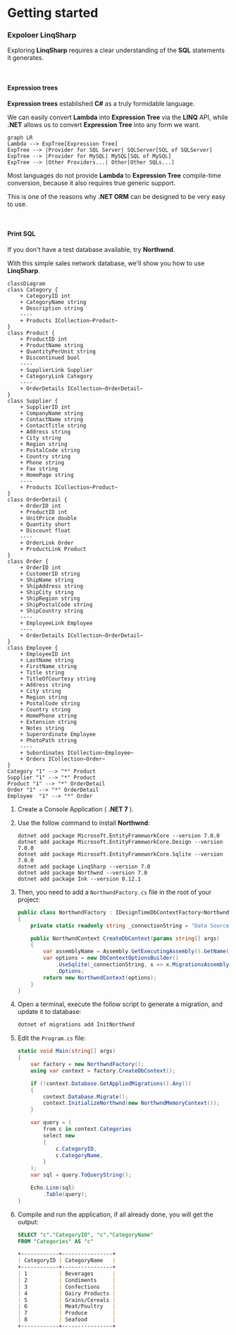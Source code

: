 # Getting started

### Expoloer LinqSharp

Exploring **LinqSharp** requires a clear understanding of the **SQL** statements it generates.

<br/>

#### Expression trees

**Expression trees** established **C#** as a truly formidable language.

We can easily convert **Lambda** into **Expression Tree** via the **LINQ** API, while **.NET** allows us to convert **Expression Tree** into any form we want.

```mermaid
graph LR
Lambda --> ExpTree[Expression Tree]
ExpTree --> |Provider for SQL Server| SQLServer[SQL of SQLServer]
ExpTree --> |Provider for MySQL| MySQL[SQL of MySQL]
ExpTree --> |Other Providers...| Other[Other SQLs...]
```

Most languages do not provide **Lambda** to **Expression Tree** compile-time conversion, because it also requires true generic support.

This is one of the reasons why **.NET ORM** can be designed to be very easy to use.

<br/>

#### Print SQL

If you don't have a test database available, try **Northwnd**.

With this simple sales network database, we'll show you how to use **LinqSharp**.

```mermaid
classDiagram
class Category {
    + CategoryID int
    + CategoryName string
    + Description string
    ----
    + Products ICollection~Product~
}
class Product {
    + ProductID int
    + ProductName string
    + QuantityPerUnit string
    + Discontinued bool
    ----
    + SupplierLink Supplier
    + CategoryLink Category
    ----
    + OrderDetails ICollection~OrderDetail~
}
class Supplier {
    + SupplierID int
    + CompanyName string
    + ContactName string
    + ContactTitle string
    + Address string
    + City string
    + Region string
    + PostalCode string
    + Country string
    + Phone string
    + Fax string
    + HomePage string
    ----
    + Products ICollection~Product~
}
class OrderDetail {
    + OrderID int
    + ProductID int
    + UnitPrice double
    + Quantity short
    + Discount float
    ----
    + OrderLink Order
    + ProductLink Product
}
class Order {
    + OrderID int
    + CustomerID string
    + ShipName string
    + ShipAddress string
    + ShipCity string
    + ShipRegion string
    + ShipPostalCode string
    + ShipCountry string
    ----
    + EmployeeLink Employee
    ----
    + OrderDetails ICollection~OrderDetail~
}
class Employee {
    + EmployeeID int
    + LastName string
    + FirstName string
    + Title string
    + TitleOfCourtesy string
    + Address string
    + City string
    + Region string
    + PostalCode string
    + Country string
    + HomePhone string
    + Extension string
    + Notes string
    + Superordinate Employee
    + PhotoPath string
    ----
    + Subordinates ICollection~Employee~
    + Orders ICollection~Order~
}
Category "1" --> "*" Product
Supplier "1" --> "*" Product
Product "1" --> "*" OrderDetail
Order "1" --> "*" OrderDetail
Employee  "1" --> "*" Order
```

1. Create a Console Application ( **.NET 7** ).

2. Use the follow command to install **Northwnd**:

    ```powershel copy
    dotnet add package Microsoft.EntityFrameworkCore --version 7.0.0
    dotnet add package Microsoft.EntityFrameworkCore.Design --version 7.0.0
    dotnet add package Microsoft.EntityFrameworkCore.Sqlite --version 7.0.0
    dotnet add package LinqSharp --version 7.0
    dotnet add package Northwnd --version 7.0
    dotnet add package Ink --version 0.12.1
    ```

3. Then, you need to add a `NorthwndFactory.cs` file in the root of your project:

    ```csharp copy filename="NorthwndFactory.cs"
    public class NorthwndFactory : IDesignTimeDbContextFactory<NorthwndContext>
    {
        private static readonly string _connectionString = "Data Source=northwnd.db";
    
        public NorthwndContext CreateDbContext(params string[] args)
        {
            var assemblyName = Assembly.GetExecutingAssembly().GetName().Name;
            var options = new DbContextOptionsBuilder()
                .UseSqlite(_connectionString, x => x.MigrationsAssembly(assemblyName))
                .Options;
            return new NorthwndContext(options);
        }
    }
    ```

4. Open a terminal, execute the follow script to generate a migration, and update it to database:

    ```powershell copy
    dotnet ef migrations add InitNorthwnd
    ```

5. Edit the `Program.cs` file:

    ```csharp copy filename="Program.cs"
    static void Main(string[] args)
    {
        var factory = new NorthwndFactory();
        using var context = factory.CreateDbContext();
    
        if (!context.Database.GetAppliedMigrations().Any())
        {
            context.Database.Migrate();
            context.InitializeNorthwnd(new NorthwndMemoryContext());
        }
    
        var query = (
            from c in context.Categories
            select new
            {
                c.CategoryID,
                c.CategoryName,
            }
        );
        var sql = query.ToQueryString();
    
        Echo.Line(sql)
            .Table(query);
    }
    ```

6. Compile and run the application, if all already done, you will get the output:

    ```sql
    SELECT "c"."CategoryID", "c"."CategoryName"
    FROM "Categories" AS "c"
    ```
    ```markdown
    +------------+----------------+
    | CategoryID | CategoryName   |
    +------------+----------------+
    | 1          | Beverages      |
    | 2          | Condiments     |
    | 3          | Confections    |
    | 4          | Dairy Products |
    | 5          | Grains/Cereals |
    | 6          | Meat/Poultry   |
    | 7          | Produce        |
    | 8          | Seafood        |
    +------------+----------------+
    ```

<br/>
